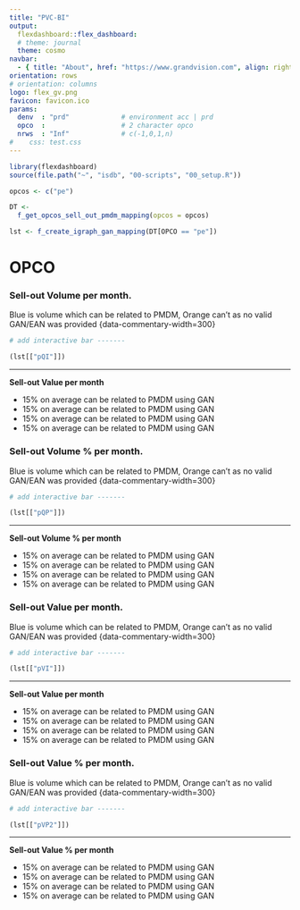 ```yaml
---
title: "PVC-BI"
output: 
  flexdashboard::flex_dashboard:
  # theme: journal
  theme: cosmo
navbar:
  - { title: "About", href: "https://www.grandvision.com", align: right }    
orientation: rows
# orientation: columns
logo: flex_gv.png
favicon: favicon.ico    
params:
  denv  : "prd"             # environment acc | prd
  opco  :                   # 2 character opco
  nrws  : "Inf"             # c(-1,0,1,n)
#    css: test.css    
---
```

  
```r
library(flexdashboard)
source(file.path("~", "isdb", "00-scripts", "00_setup.R"))

```

```r
opcos <- c("pe")

DT <- 
  f_get_opcos_sell_out_pmdm_mapping(opcos = opcos)

lst <- f_create_igraph_gan_mapping(DT[OPCO == "pe"])

```

# OPCO {data-icon="far fa-building" .storyboard}

### **Sell-out Volume per month**. 
Blue is volume which can be related to PMDM, Orange can't as no valid GAN/EAN was provided {data-commentary-width=300} 
  
```r
# add interactive bar -------

(lst[["pQI"]])
```
  
*** 
**Sell-out Value per month**

- 15% on average can be related to PMDM using GAN
- 15% on average can be related to PMDM using GAN
- 15% on average can be related to PMDM using GAN
- 15% on average can be related to PMDM using GAN
  
### **Sell-out Volume % per month**. 
Blue is volume which can be related to PMDM, Orange can't as no valid GAN/EAN was provided {data-commentary-width=300} 
  
```r
# add interactive bar -------

(lst[["pQP"]])
```
  
*** 
**Sell-out Volume % per month**

- 15% on average can be related to PMDM using GAN
- 15% on average can be related to PMDM using GAN
- 15% on average can be related to PMDM using GAN
- 15% on average can be related to PMDM using GAN

### **Sell-out Value per month**. 
Blue is volume which can be related to PMDM, Orange can't as no valid GAN/EAN was provided {data-commentary-width=300} 
  
```r
# add interactive bar -------

(lst[["pVI"]])
```
  
*** 
**Sell-out Value per month**

- 15% on average can be related to PMDM using GAN
- 15% on average can be related to PMDM using GAN
- 15% on average can be related to PMDM using GAN
- 15% on average can be related to PMDM using GAN  

### **Sell-out Value % per month**. 
Blue is volume which can be related to PMDM, Orange can't as no valid GAN/EAN was provided {data-commentary-width=300} 
  
```r
# add interactive bar -------

(lst[["pVP2"]])
```
  
*** 
**Sell-out Value % per month**

- 15% on average can be related to PMDM using GAN
- 15% on average can be related to PMDM using GAN
- 15% on average can be related to PMDM using GAN
- 15% on average can be related to PMDM using GAN  


    
